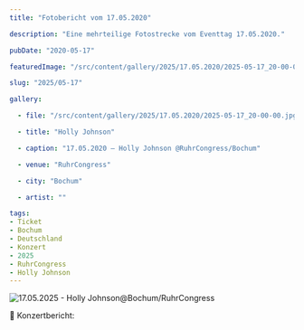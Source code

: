 ```yaml
---
title: "Fotobericht vom 17.05.2020"

description: "Eine mehrteilige Fotostrecke vom Eventtag 17.05.2020."

pubDate: "2020-05-17"

featuredImage: "/src/content/gallery/2025/17.05.2020/2025-05-17_20-00-00.jpg"

slug: "2025/05-17"

gallery:

  - file: "/src/content/gallery/2025/17.05.2020/2025-05-17_20-00-00.jpg"

  - title: "Holly Johnson"

  - caption: "17.05.2020 – Holly Johnson @RuhrCongress/Bochum"

  - venue: "RuhrCongress"

  - city: "Bochum"

  - artist: ""

tags:
- Ticket
- Bochum
- Deutschland
- Konzert
- 2025
- RuhrCongress
- Holly Johnson
---
```


![17.05.2025 - Holly Johnson@Bochum/RuhrCongress](../../../gallery/2025/05-17/2025-05-17_20-00-00.jpg)

🎤 Konzertbericht: